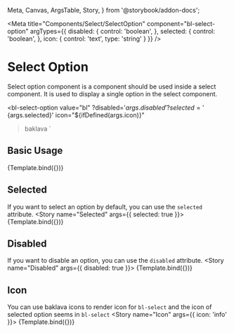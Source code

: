   Meta,
  Canvas,
  ArgsTable,
  Story,
} from '@storybook/addon-docs';

<Meta
  title="Components/Select/SelectOption"
  component="bl-select-option"
  argTypes={{
    disabled: {
      control: 'boolean',
    },
    selected: {
      control: 'boolean',
    },
    icon: {
      control: 'text',
      type: 'string'
    }
  }}
/>

# Select Option
Select option component is a component should be used inside a select component. It is used to display a single option in the select component.

  <bl-select-option
    value="bl"
    ?disabled='${args.disabled}'
    ?selected='${args.selected}'
    icon="${ifDefined(args.icon)}"
  >baklava</bl-select-option>
`

## Basic Usage
<Canvas>
  <Story name="Basic Usage">
    {Template.bind({})}
  </Story>
</Canvas>

## Selected
If you want to select an option by default, you can use the `selected` attribute.
<Canvas>
  <Story name="Selected" args={{ selected: true }}>
    {Template.bind({})}
  </Story>
</Canvas>

## Disabled
If you want to disable an option, you can use the `disabled` attribute.
<Canvas>
  <Story name="Disabled" args={{ disabled: true }}>
    {Template.bind({})}
  </Story>
</Canvas>

## Icon
You can use baklava icons to render icon for `bl-select` and the icon of selected option seems in `bl-select`
<Canvas>
  <Story name="Icon" args={{ icon: 'info' }}>
    {Template.bind({})}
  </Story>
</Canvas>

<ArgsTable of="bl-select-option" />
